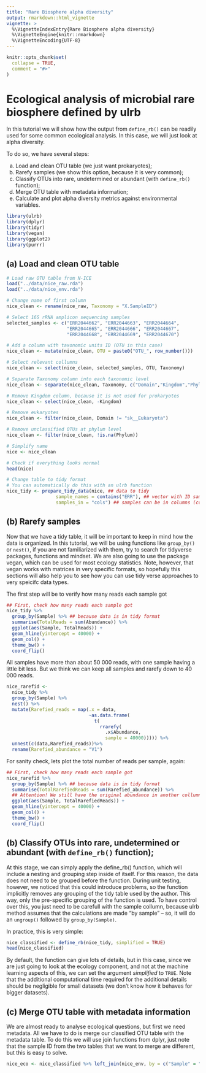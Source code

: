 ```yaml
---
title: "Rare Biosphere alpha diversity"
output: rmarkdown::html_vignette
vignette: >
  %\VignetteIndexEntry{Rare Biosphere alpha diversity}
  %\VignetteEngine{knitr::rmarkdown}
  %\VignetteEncoding{UTF-8}
---
```


```r
knitr::opts_chunk$set(
  collapse = TRUE,
  comment = "#>"
)
```


# Ecological analysis of microbial rare biosphere defined by ulrb

In this tutorial we will show how the output from `define_rb()` can be readily used for some common ecological analysis. In this case, we will just look at alpha diversity. 

To do so, we have several steps:

a) Load and clean OTU table (we just want prokaryotes);
b) Rarefy samples (we show this option, because it is very common);
c) Classify OTUs into rare, undetermined or abundant (with `define_rb()` function);
d) Merge OTU table with metadata information;
e) Calculate and plot alpha diversity metrics against environmental variables.


```r
library(ulrb)
library(dplyr)
library(tidyr)
library(vegan)
library(ggplot2)
library(purrr)
```


## (a) Load and clean OTU table

```r
# Load raw OTU table from N-ICE
load("../data/nice_raw.rda")
load("../data/nice_env.rda")

# Change name of first column
nice_clean <- rename(nice_raw, Taxonomy = "X.SampleID")

# Select 16S rRNA amplicon sequencing samples
selected_samples <- c("ERR2044662", "ERR2044663", "ERR2044664",
                      "ERR2044665", "ERR2044666", "ERR2044667",
                      "ERR2044668", "ERR2044669", "ERR2044670")

# Add a column with taxonomic units ID (OTU in this case)
nice_clean <- mutate(nice_clean, OTU = paste0("OTU_", row_number()))

# Select relevant collumns
nice_clean <- select(nice_clean, selected_samples, OTU, Taxonomy)

# Separate Taxonomy column into each taxonomic level
nice_clean <- separate(nice_clean, Taxonomy, c("Domain","Kingdom","Phylum","Class","Order","Family","Genus","Species"),sep=";")

# Remove Kingdom column, because it is not used for prokaryotes
nice_clean <- select(nice_clean, -Kingdom)

# Remove eukaryotes
nice_clean <- filter(nice_clean, Domain != "sk__Eukaryota")

# Remove unclassified OTUs at phylum level
nice_clean <- filter(nice_clean, !is.na(Phylum))

# Simplify name
nice <- nice_clean

# Check if everything looks normal
head(nice)

# Change table to tidy format
# You can automatically do this with an ulrb function
nice_tidy <- prepare_tidy_data(nice, ## data to tidy 
                  sample_names = contains("ERR"), ## vector with ID samples
                  samples_in = "cols") ## samples can be in columns (cols) or rows. 

```

## (b) Rarefy samples

Now that we have a tidy table, it will be important to keep in mind how the data is organized. In this tutorial, we will be using functions like `group_by()` or `nest()`, if you are not familiarized with them, try to search for tidyverse packages, functions and mindset. We are also going to use the package vegan, which can be used for most ecology statistics. Note, however, that vegan works with matrices in very specific formats, so hopefully this sections will also help you to see how you can use tidy verse approaches to very speicifc data types.

The first step will be to verify how many reads each sample got

```r
## First, check how many reads each sample got
nice_tidy %>% 
  group_by(Sample) %>% ## because data is in tidy format
  summarise(TotalReads = sum(Abundance)) %>% 
  ggplot(aes(Sample, TotalReads)) + 
  geom_hline(yintercept = 40000) + 
  geom_col() + 
  theme_bw() + 
  coord_flip()
```

All samples have more than about 50 000 reads, with one sample having a little bit less. But we think we can keep all samples and rarefy down to 40 000 reads.

```r
nice_rarefid <- 
  nice_tidy %>% 
  group_by(Sample) %>%
  nest() %>% 
  mutate(Rarefied_reads = map(.x = data, 
                              ~as.data.frame(
                                t(
                                  rrarefy(
                                    .x$Abundance, 
                                    sample = 40000))))) %>% 
  unnest(c(data,Rarefied_reads))%>% 
  rename(Rarefied_abundance = "V1")  
```

For sanity check, lets plot the total number of reads per sample, again:

```r
## First, check how many reads each sample got
nice_rarefid %>% 
  group_by(Sample) %>% ## because data is in tidy format
  summarise(TotalRarefiedReads = sum(Rarefied_abundance)) %>%  
  ## Attention! We still have the original abundance in another collumn
  ggplot(aes(Sample, TotalRarefiedReads)) + 
  geom_hline(yintercept = 40000) + 
  geom_col() + 
  theme_bw() + 
  coord_flip()
```

## (b) Classify OTUs into rare, undetermined or abundant (with `define_rb()` function);

At this stage, we can simply apply the define_rb() function, which will include a nesting and grouping step inside of itself. For this reason, the data does not need to be grouped before the function. During unit testing, however, we noticed that this could introduce problems, so the function implicitly removes any grouping of the tidy table used by the author. This way, only the pre-specific grouping of the function is used. To have control over this, you just need to be carefull with the sample collumn, because ulrb method assumes that the calculations are made "by sample" -- so, it will do an `ungroup()` followed by `group_by(Sample)`.

In practice, this is very simple:

```r
nice_classified <- define_rb(nice_tidy, simplified = TRUE)
head(nice_classified)
```

By default, the function can give lots of details, but in this case, since we are just going to look at the ecology component, and not at the machine learning aspects of this, we can set the argument *simplified* to `TRUE`. Note that the additional computational time required for the additional details should be negligible for small datasets (we don't know how it behaves for bigger datasets).

## (c) Merge OTU table with metadata information

We are almost ready to analyse ecological questions, but first we need metadata. All we have to do is merge our classified OTU table with the metadata table. To do this we will use join functions from dplyr, just note that the sample ID from the two tables that we want to merge are different, but this is easy to solve.

```r
nice_eco <- nice_classified %>% left_join(nice_env, by = c("Sample" = "ENA_ID"))
```



